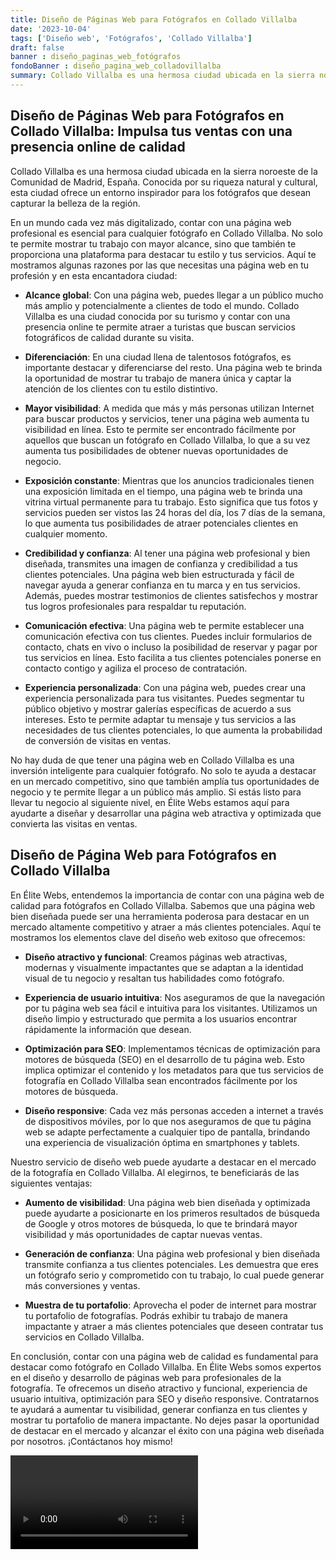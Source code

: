 ```yaml
---
title: Diseño de Páginas Web para Fotógrafos en Collado Villalba
date: '2023-10-04'
tags: ['Diseño web', 'Fotógrafos', 'Collado Villalba']
draft: false
banner : diseño_paginas_web_fotógrafos
fondoBanner : diseño_pagina_web_colladovillalba
summary: Collado Villalba es una hermosa ciudad ubicada en la sierra noroeste de la Comunidad de Madrid, España. Conocida por su riqueza natural y cultural, esta ciudad ofrece un entorno inspirador para los fotógrafos que desean capturar la belleza de la región.
---
```


## Diseño de Páginas Web para Fotógrafos en Collado Villalba: Impulsa tus ventas con una presencia online de calidad

Collado Villalba es una hermosa ciudad ubicada en la sierra noroeste de la Comunidad de Madrid, España. Conocida por su riqueza natural y cultural, esta ciudad ofrece un entorno inspirador para los fotógrafos que desean capturar la belleza de la región.

En un mundo cada vez más digitalizado, contar con una página web profesional es esencial para cualquier fotógrafo en Collado Villalba. No solo te permite mostrar tu trabajo con mayor alcance, sino que también te proporciona una plataforma para destacar tu estilo y tus servicios. Aquí te mostramos algunas razones por las que necesitas una página web en tu profesión y en esta encantadora ciudad:

- **Alcance global**: Con una página web, puedes llegar a un público mucho más amplio y potencialmente a clientes de todo el mundo. Collado Villalba es una ciudad conocida por su turismo y contar con una presencia online te permite atraer a turistas que buscan servicios fotográficos de calidad durante su visita.

- **Diferenciación**: En una ciudad llena de talentosos fotógrafos, es importante destacar y diferenciarse del resto. Una página web te brinda la oportunidad de mostrar tu trabajo de manera única y captar la atención de los clientes con tu estilo distintivo.

- **Mayor visibilidad**: A medida que más y más personas utilizan Internet para buscar productos y servicios, tener una página web aumenta tu visibilidad en línea. Esto te permite ser encontrado fácilmente por aquellos que buscan un fotógrafo en Collado Villalba, lo que a su vez aumenta tus posibilidades de obtener nuevas oportunidades de negocio.

- **Exposición constante**: Mientras que los anuncios tradicionales tienen una exposición limitada en el tiempo, una página web te brinda una vitrina virtual permanente para tu trabajo. Esto significa que tus fotos y servicios pueden ser vistos las 24 horas del día, los 7 días de la semana, lo que aumenta tus posibilidades de atraer potenciales clientes en cualquier momento.

- **Credibilidad y confianza**: Al tener una página web profesional y bien diseñada, transmites una imagen de confianza y credibilidad a tus clientes potenciales. Una página web bien estructurada y fácil de navegar ayuda a generar confianza en tu marca y en tus servicios. Además, puedes mostrar testimonios de clientes satisfechos y mostrar tus logros profesionales para respaldar tu reputación.

- **Comunicación efectiva**: Una página web te permite establecer una comunicación efectiva con tus clientes. Puedes incluir formularios de contacto, chats en vivo o incluso la posibilidad de reservar y pagar por tus servicios en línea. Esto facilita a tus clientes potenciales ponerse en contacto contigo y agiliza el proceso de contratación.

- **Experiencia personalizada**: Con una página web, puedes crear una experiencia personalizada para tus visitantes. Puedes segmentar tu público objetivo y mostrar galerías específicas de acuerdo a sus intereses. Esto te permite adaptar tu mensaje y tus servicios a las necesidades de tus clientes potenciales, lo que aumenta la probabilidad de conversión de visitas en ventas.

No hay duda de que tener una página web en Collado Villalba es una inversión inteligente para cualquier fotógrafo. No solo te ayuda a destacar en un mercado competitivo, sino que también amplía tus oportunidades de negocio y te permite llegar a un público más amplio. Si estás listo para llevar tu negocio al siguiente nivel, en Élite Webs estamos aquí para ayudarte a diseñar y desarrollar una página web atractiva y optimizada que convierta las visitas en ventas.

<GifSeo />

<Cta />

## Diseño de Página Web para Fotógrafos en Collado Villalba

En Élite Webs, entendemos la importancia de contar con una página web de calidad para fotógrafos en Collado Villalba. Sabemos que una página web bien diseñada puede ser una herramienta poderosa para destacar en un mercado altamente competitivo y atraer a más clientes potenciales. Aquí te mostramos los elementos clave del diseño web exitoso que ofrecemos:

- **Diseño atractivo y funcional**: Creamos páginas web atractivas, modernas y visualmente impactantes que se adaptan a la identidad visual de tu negocio y resaltan tus habilidades como fotógrafo.

- **Experiencia de usuario intuitiva**: Nos aseguramos de que la navegación por tu página web sea fácil e intuitiva para los visitantes. Utilizamos un diseño limpio y estructurado que permita a los usuarios encontrar rápidamente la información que desean.

- **Optimización para SEO**: Implementamos técnicas de optimización para motores de búsqueda (SEO) en el desarrollo de tu página web. Esto implica optimizar el contenido y los metadatos para que tus servicios de fotografía en Collado Villalba sean encontrados fácilmente por los motores de búsqueda.

- **Diseño responsive**: Cada vez más personas acceden a internet a través de dispositivos móviles, por lo que nos aseguramos de que tu página web se adapte perfectamente a cualquier tipo de pantalla, brindando una experiencia de visualización óptima en smartphones y tablets.

Nuestro servicio de diseño web puede ayudarte a destacar en el mercado de la fotografía en Collado Villalba. Al elegirnos, te beneficiarás de las siguientes ventajas:

- **Aumento de visibilidad**: Una página web bien diseñada y optimizada puede ayudarte a posicionarte en los primeros resultados de búsqueda de Google y otros motores de búsqueda, lo que te brindará mayor visibilidad y más oportunidades de captar nuevas ventas.

- **Generación de confianza**: Una página web profesional y bien diseñada transmite confianza a tus clientes potenciales. Les demuestra que eres un fotógrafo serio y comprometido con tu trabajo, lo cual puede generar más conversiones y ventas.

- **Muestra de tu portafolio**: Aprovecha el poder de internet para mostrar tu portafolio de fotografías. Podrás exhibir tu trabajo de manera impactante y atraer a más clientes potenciales que deseen contratar tus servicios en Collado Villalba.

En conclusión, contar con una página web de calidad es fundamental para destacar como fotógrafo en Collado Villalba. En Élite Webs somos expertos en el diseño y desarrollo de páginas web para profesionales de la fotografía. Te ofrecemos un diseño atractivo y funcional, experiencia de usuario intuitiva, optimización para SEO y diseño responsive. Contratarnos te ayudará a aumentar tu visibilidad, generar confianza en tus clientes y mostrar tu portafolio de manera impactante. No dejes pasar la oportunidad de destacar en el mercado y alcanzar el éxito con una página web diseñada por nosotros. ¡Contáctanos hoy mismo!

<Video />

<CtaBot job='Fotógrafos' city='Collado Villalba'/>

<Gmaps query='Collado Villalba+españa+maps' />